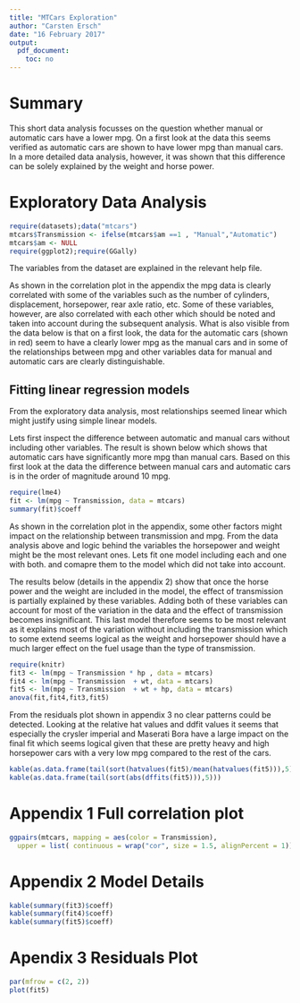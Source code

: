 ```yaml
---
title: "MTCars Exploration"
author: "Carsten Ersch"
date: "16 February 2017"
output:
  pdf_document:
    toc: no
---
```


# Summary
This short data analysis focusses on the question whether manual or automatic cars have a lower mpg. On a first look at the data this seems verified as automatic cars are shown to have lower mpg than manual cars. In a more detailed data analysis, however, it was shown that this difference can be solely explained by the weight and horse power.

# Exploratory Data Analysis

```r
require(datasets);data("mtcars")
mtcars$Transmission <- ifelse(mtcars$am ==1 , "Manual","Automatic")
mtcars$am <- NULL
require(ggplot2);require(GGally)
```

The variables from the dataset are explained in the relevant help file.

As shown in the correlation plot in the appendix the mpg data is clearly correlated with some of the variables such as the number of cylinders, displacement, horsepower, rear axle ratio, etc. Some of these variables, however, are also correlated with each other which should be noted and taken into account during the subsequent analysis.
What is also visible from the data below is that on a first look, the data for the automatic cars (shown in red) seem to have a clearly lower mpg as the manual cars and in some of the relationships between mpg and other variables data for manual and automatic cars are clearly distinguishable.


## Fitting linear regression models

From the exploratory data analysis, most relationships seemed linear which might justify using simple linear models.

Lets first inspect the difference between automatic and manual cars without including other variables. The result is shown below which shows that automatic cars have significantly more mpg than manual cars.
Based on this first look at the data the difference between manual cars and automatic cars is in the order of magnitude around 10 mpg.

```r
require(lme4)
fit <- lm(mpg ~ Transmission, data = mtcars)
summary(fit)$coeff
```


As shown in the correlation plot in the appendix, some other factors might impact on the relationship between transmission and mpg. From the data analysis above and logic behind the variables the horsepower and weight might be the most relevant ones. Lets fit one model including each and one with both. and comapre them to the model which did not take into account.

The results below (details in the appendix 2) show that once the horse power and the weight are included in the model, the effect of transmission is partially explained by these variables. Adding both of these variables can account for most of the variation in the data and the effect of transmission becomes insignificant. This last model therefore seems to be most relevant as it explains most of the variation without including the transmission which to some extend seems logical as the weight and horsepower should have a much larger effect on the fuel usage than the type of transmission.

```r
require(knitr)
fit3 <- lm(mpg ~ Transmission * hp , data = mtcars)
fit4 <- lm(mpg ~ Transmission  + wt, data = mtcars)
fit5 <- lm(mpg ~ Transmission  + wt + hp, data = mtcars)
anova(fit,fit4,fit3,fit5)
```

From the residuals plot shown in appendix 3 no clear patterns could be detected.
Looking at the relative hat values and ddfit values it seems that especially the crysler imperial and Maserati Bora have a large impact on the final fit which seems logical given that these are pretty heavy and high horsepower cars with a very low mpg compared to the rest of the cars.

```r
kable(as.data.frame(tail(sort(hatvalues(fit5)/mean(hatvalues(fit5))),5)))
kable(as.data.frame(tail(sort(abs(dffits(fit5))),5)))
```

# Appendix 1 Full correlation plot

```r
ggpairs(mtcars, mapping = aes(color = Transmission), 
  upper = list( continuous = wrap("cor", size = 1.5, alignPercent = 1)))
```

# Appendix 2 Model Details

```r
kable(summary(fit3)$coeff)
kable(summary(fit4)$coeff)
kable(summary(fit5)$coeff)
```


# Apendix 3 Residuals Plot

```r
par(mfrow = c(2, 2)) 
plot(fit5)
```

